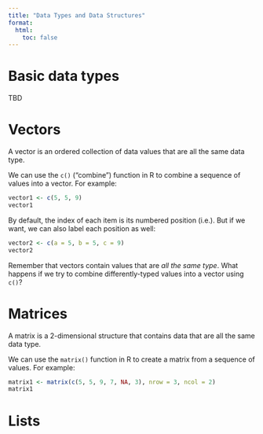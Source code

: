 ```yaml
---
title: "Data Types and Data Structures"
format:
  html:
    toc: false
---
```


# Basic data types

TBD

# Vectors

A vector is an ordered collection of data values that are all the same data type.

We can use the `c()` ("combine") function in R to combine a sequence of values into a vector. For example:

```r
vector1 <- c(5, 5, 9)
vector1
```

By default, the index of each item is its numbered position (i.e.). But if we want, we can also label each position as well:

```r
vector2 <- c(a = 5, b = 5, c = 9)
vector2
```

Remember that vectors contain values that are *all the same type*. What happens if we try to combine differently-typed values into a vector using `c()`?

# Matrices

A matrix is a 2-dimensional structure that contains data that are all the same data type.

We can use the `matrix()` function in R to create a matrix from a sequence of values. For example:

```r
matrix1 <- matrix(c(5, 5, 9, 7, NA, 3), nrow = 3, ncol = 2)
matrix1
```

# Lists
